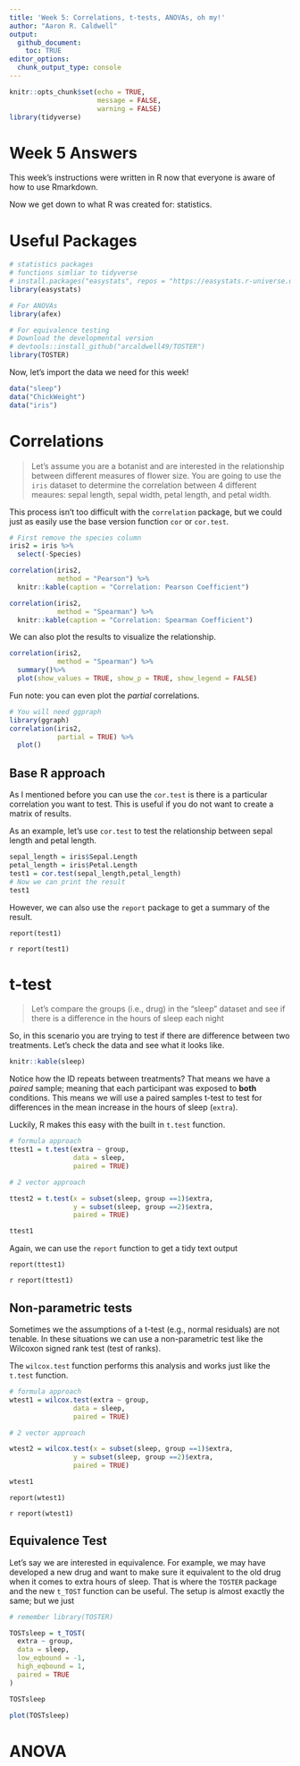 ```yaml
---
title: 'Week 5: Correlations, t-tests, ANOVAs, oh my!'
author: "Aaron R. Caldwell"
output: 
  github_document:
    toc: TRUE
editor_options: 
  chunk_output_type: console
---
```


```r
knitr::opts_chunk$set(echo = TRUE,
                      message = FALSE,
                      warning = FALSE)
library(tidyverse)
```

# Week 5 Answers

This week's instructions were written in R now that everyone is aware of how to use Rmarkdown.

Now we get down to what R was created for: statistics. 

# Useful Packages

```r
# statistics packages
# functions simliar to tidyverse
# install.packages("easystats", repos = "https://easystats.r-universe.dev")
library(easystats)

# For ANOVAs
library(afex)

# For equivalence testing
# Download the developmental version
# devtools::install_github("arcaldwell49/TOSTER")
library(TOSTER)
```

Now, let's import the data we need for this week!

```r
data("sleep")
data("ChickWeight")
data("iris")
```

\newpage

# Correlations

> Let's assume you are a botanist and are interested in the relationship between different measures of flower size. You are going to use the `iris` dataset to determine the correlation between 4 different meaures: sepal length, sepal width, petal length, and petal width.

This process isn't too difficult with the `correlation` package, but we could just as easily use the base version function `cor` or `cor.test`.

```r
# First remove the species column
iris2 = iris %>%
  select(-Species)

correlation(iris2,
            method = "Pearson") %>%
  knitr::kable(caption = "Correlation: Pearson Coefficient")
```

\newpage

```r
correlation(iris2,
            method = "Spearman") %>%
  knitr::kable(caption = "Correlation: Spearman Coefficient")
```

\newpage

We can also plot the results to visualize the relationship.

```r
correlation(iris2,
            method = "Spearman") %>%
  summary()%>%
  plot(show_values = TRUE, show_p = TRUE, show_legend = FALSE)
```

\newpage

Fun note: you can even plot the *partial* correlations.

```r
# You will need ggpraph
library(ggraph)
correlation(iris2,
            partial = TRUE) %>%
  plot()
```

\newpage

## Base R approach

As I mentioned before you can use the `cor.test` is there is a particular correlation you want to test. This is useful if you do not want to create a matrix of results.

As an example, let's use `cor.test` to test the relationship between sepal length and petal length.

```r
sepal_length = iris$Sepal.Length
petal_length = iris$Petal.Length
test1 = cor.test(sepal_length,petal_length)
# Now we can print the result
test1

```

However, we can also use the `report` package to get a summary of the result.

```
report(test1)
```

`r report(test1)`


# t-test

> Let's compare the groups (i.e., drug) in the "sleep" dataset and see if there is a difference in the hours of sleep each night 

So, in this scenario you are trying to test if there are difference between two treatments. Let's check the data and see what it looks like.

```r
knitr::kable(sleep)
```

Notice how the ID repeats between treatments? That means we have a *paired* sample; meaning that each participant was exposed to **both** conditions. This means we will use a paired samples t-test to test for differences in the mean increase in the hours of sleep (`extra`).

Luckily, R makes this easy with the built in `t.test` function.

```r
# formula approach
ttest1 = t.test(extra ~ group,
                data = sleep,
                paired = TRUE)

# 2 vector approach

ttest2 = t.test(x = subset(sleep, group ==1)$extra,
                y = subset(sleep, group ==2)$extra,
                paired = TRUE)

ttest1
```

Again, we can use the `report` function to get a tidy text output

```
report(ttest1)
```

`r report(ttest1)`

## Non-parametric tests

Sometimes we the assumptions of a t-test (e.g., normal residuals) are not tenable. In these situations we can use a non-parametric test like the Wilcoxon signed rank test (test of ranks).

The `wilcox.test` function performs this analysis and works just like the `t.test` function.
```r
# formula approach
wtest1 = wilcox.test(extra ~ group,
                data = sleep,
                paired = TRUE)

# 2 vector approach

wtest2 = wilcox.test(x = subset(sleep, group ==1)$extra,
                y = subset(sleep, group ==2)$extra,
                paired = TRUE)

wtest1
```

```
report(wtest1)
```

`r report(wtest1)`

## Equivalence Test

Let's say we are interested in equivalence. For example, we may have developed a new drug and want to make sure it equivalent to the old drug when it comes to extra hours of sleep. That is where the `TOSTER` package and the new `t_TOST` function can be useful. The setup is almost exactly the same; but we just

```r
# remember library(TOSTER)

TOSTsleep = t_TOST(
  extra ~ group,
  data = sleep,
  low_eqbound = -1,
  high_eqbound = 1,
  paired = TRUE
)

TOSTsleep

plot(TOSTsleep)
```


# ANOVA